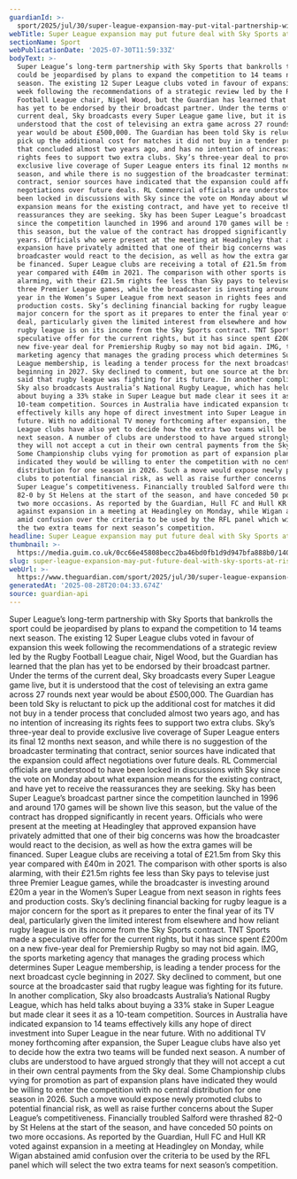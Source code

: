 ```yaml
---
guardianId: >-
  sport/2025/jul/30/super-league-expansion-may-put-vital-partnership-with-sky-sports-in-jeopardy
webTitle: Super League expansion may put future deal with Sky Sports at risk
sectionName: Sport
webPublicationDate: '2025-07-30T11:59:33Z'
bodyText: >-
  Super League’s long-term partnership with Sky Sports that bankrolls the sport
  could be jeopardised by plans to expand the competition to 14 teams next
  season. The existing 12 Super League clubs voted in favour of expansion this
  week following the recommendations of a strategic review led by the Rugby
  Football League chair, Nigel Wood, but the Guardian has learned that the plan
  has yet to be endorsed by their broadcast partner. Under the terms of the
  current deal, Sky broadcasts every Super League game live, but it is
  understood that the cost of televising an extra game across 27 rounds next
  year would be about £500,000. The Guardian has been told Sky is reluctant to
  pick up the additional cost for matches it did not buy in a tender process
  that concluded almost two years ago, and has no intention of increasing its
  rights fees to support two extra clubs. Sky’s three-year deal to provide
  exclusive live coverage of Super League enters its final 12 months next
  season, and while there is no suggestion of the broadcaster terminating that
  contract, senior sources have indicated that the expansion could affect
  negotiations over future deals. RL Commercial officials are understood to have
  been locked in discussions with Sky since the vote on Monday about what
  expansion means for the existing contract, and have yet to receive the
  reassurances they are seeking. Sky has been Super League’s broadcast partner
  since the competition launched in 1996 and around 170 games will be shown live
  this season, but the value of the contract has dropped significantly in recent
  years. Officials who were present at the meeting at Headingley that approved
  expansion have privately admitted that one of their big concerns was how the
  broadcaster would react to the decision, as well as how the extra games will
  be financed. Super League clubs are receiving a total of £21.5m from Sky this
  year compared with £40m in 2021. The comparison with other sports is also
  alarming, with their £21.5m rights fee less than Sky pays to televise just
  three Premier League games, while the broadcaster is investing around £20m a
  year in the Women’s Super League from next season in rights fees and
  production costs. Sky’s declining financial backing for rugby league is a
  major concern for the sport as it prepares to enter the final year of its TV
  deal, particularly given the limited interest from elsewhere and how reliant
  rugby league is on its income from the Sky Sports contract. TNT Sports made a
  speculative offer for the current rights, but it has since spent £200m on a
  new five-year deal for Premiership Rugby so may not bid again. IMG, the sports
  marketing agency that manages the grading process which determines Super
  League membership, is leading a tender process for the next broadcast cycle
  beginning in 2027. Sky declined to comment, but one source at the broadcaster
  said that rugby league was fighting for its future. In another complication,
  Sky also broadcasts Australia’s National Rugby League, which has held talks
  about buying a 33% stake in Super League but made clear it sees it as a
  10-team competition. Sources in Australia have indicated expansion to 14 teams
  effectively kills any hope of direct investment into Super League in the near
  future. With no additional TV money forthcoming after expansion, the Super
  League clubs have also yet to decide how the extra two teams will be funded
  next season. A number of clubs are understood to have argued strongly that
  they will not accept a cut in their own central payments from the Sky deal.
  Some Championship clubs vying for promotion as part of expansion plans have
  indicated they would be willing to enter the competition with no central
  distribution for one season in 2026. Such a move would expose newly promoted
  clubs to potential financial risk, as well as raise further concerns about the
  Super League’s competitiveness. Financially troubled Salford were thrashed
  82-0 by St Helens at the start of the season, and have conceded 50 points on
  two more occasions. As reported by the Guardian, Hull FC and Hull KR voted
  against expansion in a meeting at Headingley on Monday, while Wigan abstained
  amid confusion over the criteria to be used by the RFL panel which will select
  the two extra teams for next season’s competition.
headline: Super League expansion may put future deal with Sky Sports at risk
thumbnail: >-
  https://media.guim.co.uk/0cc66e45808becc2ba46bd0fb1d9d947bfa888b0/1409_51_3249_2600/500.jpg
slug: super-league-expansion-may-put-future-deal-with-sky-sports-at-risk
webUrl: >-
  https://www.theguardian.com/sport/2025/jul/30/super-league-expansion-may-put-vital-partnership-with-sky-sports-in-jeopardy
generatedAt: '2025-08-28T20:04:33.674Z'
source: guardian-api
---
```

Super League’s long-term partnership with Sky Sports that bankrolls the sport could be jeopardised by plans to expand the competition to 14 teams next season. The existing 12 Super League clubs voted in favour of expansion this week following the recommendations of a strategic review led by the Rugby Football League chair, Nigel Wood, but the Guardian has learned that the plan has yet to be endorsed by their broadcast partner. Under the terms of the current deal, Sky broadcasts every Super League game live, but it is understood that the cost of televising an extra game across 27 rounds next year would be about £500,000. The Guardian has been told Sky is reluctant to pick up the additional cost for matches it did not buy in a tender process that concluded almost two years ago, and has no intention of increasing its rights fees to support two extra clubs. Sky’s three-year deal to provide exclusive live coverage of Super League enters its final 12 months next season, and while there is no suggestion of the broadcaster terminating that contract, senior sources have indicated that the expansion could affect negotiations over future deals. RL Commercial officials are understood to have been locked in discussions with Sky since the vote on Monday about what expansion means for the existing contract, and have yet to receive the reassurances they are seeking. Sky has been Super League’s broadcast partner since the competition launched in 1996 and around 170 games will be shown live this season, but the value of the contract has dropped significantly in recent years. Officials who were present at the meeting at Headingley that approved expansion have privately admitted that one of their big concerns was how the broadcaster would react to the decision, as well as how the extra games will be financed. Super League clubs are receiving a total of £21.5m from Sky this year compared with £40m in 2021. The comparison with other sports is also alarming, with their £21.5m rights fee less than Sky pays to televise just three Premier League games, while the broadcaster is investing around £20m a year in the Women’s Super League from next season in rights fees and production costs. Sky’s declining financial backing for rugby league is a major concern for the sport as it prepares to enter the final year of its TV deal, particularly given the limited interest from elsewhere and how reliant rugby league is on its income from the Sky Sports contract. TNT Sports made a speculative offer for the current rights, but it has since spent £200m on a new five-year deal for Premiership Rugby so may not bid again. IMG, the sports marketing agency that manages the grading process which determines Super League membership, is leading a tender process for the next broadcast cycle beginning in 2027. Sky declined to comment, but one source at the broadcaster said that rugby league was fighting for its future. In another complication, Sky also broadcasts Australia’s National Rugby League, which has held talks about buying a 33% stake in Super League but made clear it sees it as a 10-team competition. Sources in Australia have indicated expansion to 14 teams effectively kills any hope of direct investment into Super League in the near future. With no additional TV money forthcoming after expansion, the Super League clubs have also yet to decide how the extra two teams will be funded next season. A number of clubs are understood to have argued strongly that they will not accept a cut in their own central payments from the Sky deal. Some Championship clubs vying for promotion as part of expansion plans have indicated they would be willing to enter the competition with no central distribution for one season in 2026. Such a move would expose newly promoted clubs to potential financial risk, as well as raise further concerns about the Super League’s competitiveness. Financially troubled Salford were thrashed 82-0 by St Helens at the start of the season, and have conceded 50 points on two more occasions. As reported by the Guardian, Hull FC and Hull KR voted against expansion in a meeting at Headingley on Monday, while Wigan abstained amid confusion over the criteria to be used by the RFL panel which will select the two extra teams for next season’s competition.
